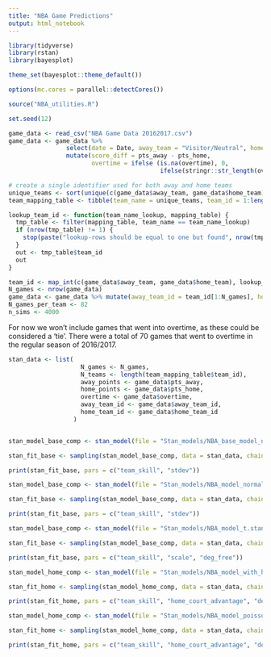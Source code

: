 ```yaml
---
title: "NBA Game Predictions"
output: html_notebook
---
```


```r
library(tidyverse)
library(rstan)
library(bayesplot)

theme_set(bayesplot::theme_default())

options(mc.cores = parallel::detectCores())

source("NBA_utilities.R")

set.seed(12)
```

```r
game_data <- read_csv("NBA Game Data 20162017.csv")
game_data <- game_data %>% 
                select(date = Date, away_team = "Visitor/Neutral", home_team = "Home/Neutral", pts_away = PTS_A, pts_home = PTS_H, overtime = OT) %>%
                mutate(score_diff = pts_away - pts_home,
                       overtime = ifelse (is.na(overtime), 0, 
                                          ifelse(stringr::str_length(overtime) == 2, 1, as.integer(substring(overtime, 1, 1)))))

# create a single identifier used for both away and home teams
unique_teams <- sort(unique(c(game_data$away_team, game_data$home_team)))
team_mapping_table <- tibble(team_name = unique_teams, team_id = 1:length(unique_teams))

lookup_team_id <- function(team_name_lookup, mapping_table) {
  tmp_table <- filter(mapping_table, team_name == team_name_lookup)
  if (nrow(tmp_table) != 1) {
    stop(paste("lookup-rows should be equal to one but found", nrow(tmp_table), "instead"))
  }
  out <- tmp_table$team_id
  out
}

team_id <- map_int(c(game_data$away_team, game_data$home_team), lookup_team_id, mapping_table = team_mapping_table)
N_games <- nrow(game_data)
game_data <- game_data %>% mutate(away_team_id = team_id[1:N_games], home_team_id = team_id[(N_games + 1):(2 * N_games)])
N_games_per_team <- 82
n_sims <- 4000

```

For now we won't include games that went into overtime, as these could be considered a 'tie'. There were a total of 70 games that went to overtime in the regular season of 2016/2017.

```r
stan_data <- list(
                    N_games <- N_games,
                    N_teams <- length(team_mapping_table$team_id),
                    away_points <- game_data$pts_away,
                    home_points <- game_data$pts_home,
                    overtime <- game_data$overtime,
                    away_team_id <- game_data$away_team_id,
                    home_team_id <- game_data$home_team_id
                  )
```

```r

```


```r
stan_model_base_comp <- stan_model(file = "Stan_models/NBA_base_model_normal.stan")

stan_fit_base <- sampling(stan_model_base_comp, data = stan_data, chains = 4, iter = n_sims)
```

```r
print(stan_fit_base, pars = c("team_skill", "stdev"))
```

```r
stan_model_base_comp <- stan_model(file = "Stan_models/NBA_model_normal_weak_priors.stan")

stan_fit_base <- sampling(stan_model_base_comp, data = stan_data, chains = 4, iter = n_sims)
```

```r
print(stan_fit_base, pars = c("team_skill", "stdev"))
```

```r
stan_model_base_comp <- stan_model(file = "Stan_models/NBA_model_t.stan")

stan_fit_base <- sampling(stan_model_base_comp, data = stan_data, chains = 4, iter = n_sims)
```

```r
print(stan_fit_base, pars = c("team_skill", "scale", "deg_free"))
```


```r
stan_model_home_comp <- stan_model(file = "Stan_models/NBA_model_with_home_court.stan")

stan_fit_home <- sampling(stan_model_home_comp, data = stan_data, chains = 4, iter = n_sims)
```


```r
print(stan_fit_home, pars = c("team_skill", "home_court_advantage", "deg_free", "scale"))
```

```r
stan_model_home_comp <- stan_model(file = "Stan_models/NBA_model_poisson.stan")

stan_fit_home <- sampling(stan_model_home_comp, data = stan_data, chains = 4, iter = n_sims)
```


```r
print(stan_fit_home, pars = c("team_skill", "home_court_advantage", "deg_free", "scale"))
```

